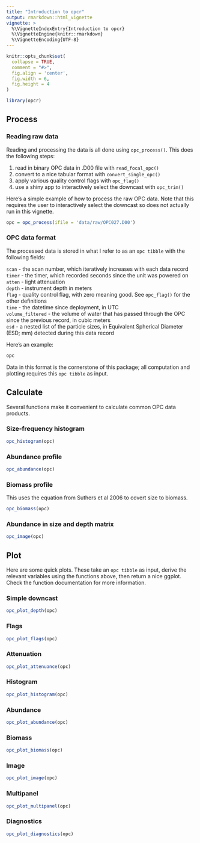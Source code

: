 ```yaml
---
title: "Introduction to opcr"
output: rmarkdown::html_vignette
vignette: >
  %\VignetteIndexEntry{Introduction to opcr}
  %\VignetteEngine{knitr::rmarkdown}
  %\VignetteEncoding{UTF-8}
---
```


```r
knitr::opts_chunk$set(
  collapse = TRUE,
  comment = "#>",
  fig.align = 'center',
  fig.width = 6, 
  fig.height = 4
)
```

```r
library(opcr)
```

## Process

### Reading raw data

Reading and processing the data is all done using `opc_process()`. This does the following steps:  

1. read in binary OPC data in .D00 file with `read_focal_opc()`  
2. convert to a nice tabular format with `convert_single_opc()`  
3. apply various quality control flags with `opc_flag()`  
4. use a shiny app to interactively select the downcast with `opc_trim()`  

Here's a simple example of how to process the raw OPC data. Note that this requires the user to interactively select the downcast so does not actually run in this vignette.
```r
opc = opc_process(ifile = 'data/raw/OPC027.D00')
```

### OPC data format

The processed data is stored in what I refer to as an `opc tibble` with the following fields:  

`scan` - the scan number, which iteratively increases with each data record  
`timer` - the timer, which recorded seconds since the unit was powered on  
`atten` - light attenuation  
`depth` - instrument depth in meters  
`flag` - quality control flag, with zero meaning good. See `opc_flag()` for the other definitions  
`time` - the datetime since deployment, in UTC  
`volume_filtered` - the volume of water that has passed through the OPC since the previous record, in cubic meters  
`esd` - a nested list of the particle sizes, in Equivalent Spherical Diameter (ESD; mm) detected during this data record  

Here's an example:  
```r
opc
```

Data in this format is the cornerstone of this package; all computation and plotting requires this `opc tibble` as input.

## Calculate

Several functions make it convenient to calculate common OPC data products.

### Size-frequency histogram

```r
opc_histogram(opc)
```

### Abundance profile

```r
opc_abundance(opc)
```

### Biomass profile

This uses the equation from Suthers et al 2006 to covert size to biomass.

```r
opc_biomass(opc)
```

### Abundance in size and depth matrix

```r
opc_image(opc)
```

## Plot

Here are some quick plots. These take an `opc tibble` as input, derive the relevant variables using the functions above, then return a nice ggplot. Check the function documentation for more information.

### Simple downcast

```r
opc_plot_depth(opc)
```

### Flags

```r
opc_plot_flags(opc)
```

### Attenuation

```r
opc_plot_attenuance(opc)
```

### Histogram

```r
opc_plot_histogram(opc)
```

### Abundance

```r
opc_plot_abundance(opc)
```

### Biomass

```r
opc_plot_biomass(opc)
```

### Image

```r
opc_plot_image(opc)
```

### Multipanel

```r
opc_plot_multipanel(opc)
```

### Diagnostics

```r
opc_plot_diagnostics(opc)
```
